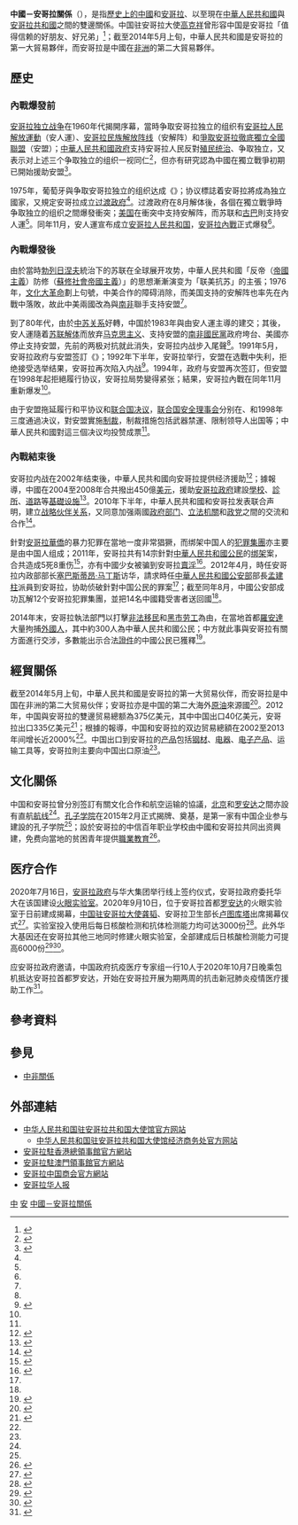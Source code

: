 {{NoteTA|G1=地名}}

{{not|中華民國與安哥拉關係}}
{{Dablink|關於其他「中」字國家與「安」字國家的外交關係，詳見'''[[中安關係|中安關係 (消歧義)]]'''。}}

{{Infobox Bilateral relations|中國－安哥拉|中國|安哥拉|map=China Angola Locator.png|envoytitle1=[[中国驻安哥拉大使列表|大使]]|envoy1=[[龚韬|龚韬]]|envoytitle2=[[安哥拉驻華大使列表|大使]]|envoy2=[[若昂·内图|若昂·内图]]<ref>{{cite web |title = 驻华大使到任顺序及递交国书日期 |url = https://www.mfa.gov.cn/web/lbfw_673061/fgzl_673083/202201/t20220114_10495616.shtml |publisher = 中华人民共和国外交部 |access-date = 2022-05-21 |archive-date = 2022-02-15 |archive-url = https://web.archive.org/web/20220215180551/https://www.mfa.gov.cn/web/lbfw_673061/fgzl_673083/202201/t20220114_10495616.shtml }}</ref>|mission1=[[中國駐安哥拉大使館|中國駐安哥拉大使館]]|mission2=[[安哥拉駐華大使館|安哥拉駐華大使館]]}}

'''中國－安哥拉關係'''（{{lang-pt|Relações entre China e Angola}}），是指[[中國歷史|歷史上的中國]]和[[安哥拉歷史|安哥拉]]、以至現在[[中華人民共和國|中華人民共和國]]與[[安哥拉共和國|安哥拉共和國]]之間的雙邊關係。中国驻安哥拉大使[[高克祥|高克祥]]曾形容中国是安哥拉「值得信赖的好朋友、好兄弟」<ref name=edu>{{cite news|title=驻安哥拉大使高克祥出席安哥拉首家孔子学院奠基揭牌仪式|url=http://www.fmprc.gov.cn/mfa_chn/wjdt_611265/zwbd_611281/t1235918.shtml|accessdate=2015-02-24|newspaper=中华人民共和国驻安哥拉共和国大使馆|date=2015-02-15|archiveurl=https://web.archive.org/web/20150224085550/http://www.fmprc.gov.cn/mfa_chn/wjdt_611265/zwbd_611281/t1235918.shtml|archivedate=2015-02-24|deadurl=no}}</ref>；截至2014年5月上旬，中華人民共和國是安哥拉的第一大貿易夥伴，而安哥拉是中國在[[非洲|非洲]]的第二大貿易夥伴。

== 歷史 ==
=== 內戰爆發前 ===
[[安哥拉独立战争|安哥拉独立战争]]在1960年代揭開序幕，當時争取安哥拉独立的组织有[[安哥拉人民解放運動|安哥拉人民解放運動]]（安人運）、[[安哥拉民族解放阵线|安哥拉民族解放阵线]]（安解阵）和[[爭取安哥拉徹底獨立全國聯盟|爭取安哥拉徹底獨立全國聯盟]]（安盟）；[[中華人民共和國政府|中華人民共和國政府]]支持安哥拉人民反對[[殖民统治|殖民统治]]、争取独立，又表示对上述三个争取独立的组织一视同仁<ref>{{cite book|author1=钱其琛|author2=王泰平|author3=张光佑|author4=马可铮|title=新中国外交50年|year=1999|publisher=北京出版社|volume=2}}</ref>{{Rp|702}}，但亦有研究認為中國在獨立戰爭初期已開始援助安盟<ref name="civilwar">{{cite journal|author=刘竞|title=非洲烽火中的中国身影——以安哥拉内战为镜|journal=南风窗|year=2006|issue=22}}</ref>。

1975年，葡萄牙與争取安哥拉独立的组织达成《{{link-en|阿沃尔协议|Alvor Agreement}}》；协议標誌着安哥拉將成為独立國家，又規定安哥拉成立[[过渡政府|过渡政府]]<ref name="civilwar"/>。过渡政府在8月解体後，各個在獨立戰爭時争取独立的组织之間爆發衝突；[[美国|美国]]在衝突中支持安解阵，而苏联和[[古巴|古巴]]則支持安人運<ref name="civilwar"/>。同年11月，安人運宣布成立[[安哥拉人民共和国|安哥拉人民共和国]]，[[安哥拉內戰|安哥拉內戰]]正式爆發<ref name="civilwar"/>。

=== 內戰爆發後 ===
{{further|安哥拉內戰}}
由於當時[[勃列日涅夫|勃列日涅夫]]統治下的苏联在全球展开攻势，中華人民共和國「反帝（[[帝國主義|帝國主義]]）防修（[[蘇修社會帝國主義|蘇修社會帝國主義]]）」的思想漸漸演变为「联美抗苏」的主張；1976年，[[文化大革命|文化大革命]]劃上句號，中美合作的障碍消除，而美国支持的安解阵也率先在內戰中落敗，故此中美兩國改為與[[南非|南非]]聯手支持安盟<ref name="civilwar"/>。

到了80年代，由於[[中苏关系|中苏关系]]好轉，中国於1983年與由安人運主導的{{link-en|安哥拉政治|Politics of Angola|安哥拉政府}}建交；其後，安人運隨着[[苏联解体|苏联解体]]而放弃[[马克思主义|马克思主义]]、支持安盟的[[國民黨_(南非)|南非國民黨]]政府垮台、美國亦停止支持安盟，先前的两极对抗就此消失，安哥拉内战步入尾聲<ref name="civilwar"/>。1991年5月，安哥拉政府与安盟签訂《{{link-en|比塞斯和平协议|Bicesse Accords}}》；1992年下半年，安哥拉举行{{link-en|1992年安哥拉大選|Angolan general election, 1992|多党选举}}，安盟在选戰中失利，拒绝接受选举结果，安哥拉再次陷入内战<ref name="China">{{cite web|title=中国政府对安哥拉问题的立场|url=http://news.xinhuanet.com/ziliao/2003-01/20/content_697435.htm|publisher=中华人民共和国外交部|accessdate=2015-02-24|archiveurl=https://web.archive.org/web/20041127195408/http://news.xinhuanet.com/ziliao/2003-01/20/content_697435.htm|archivedate=2004-11-27|deadurl=no}}</ref>。1994年，政府与安盟再次签訂{{link-en|卢萨卡和平协议|Lusaka Protocol|和平协议}}，但安盟在1998年起拒絕履行协议，安哥拉局势變得紧张；結果，安哥拉內戰在同年11月重新爆发<ref name="China"/>。

由于安盟拖延履行和平协议和[[联合国决议|联合国决议]]，[[联合国安全理事会|联合国安全理事会]]分别在{{link-en|联合国安理会864号决议|United Nations Security Council Resolution 864|1993年}}、{{link-en|联合国安理会1135号决议|United Nations Security Council Resolution 1135|1997年}}和1998年三度通過决议，對安盟實施[[国际制裁|制裁]]，制裁措施包括武器禁運、限制领导人出国等；中華人民共和國對這三個决议均投赞成票<ref name="China"/>。

=== 內戰結束後 ===
安哥拉内战在2002年结束後，中華人民共和國向安哥拉提供经济援助<ref>{{cite news|author=靳松 (編)|title=安哥拉驻华大使:安哥拉与中国双边关系处于历史最好时期|url=http://gb.cri.cn/42071/2014/05/07/7551s4532391.htm|accessdate=2015-02-24|newspaper=国际在线|date=2014-05-07|archiveurl=https://web.archive.org/web/20150224041050/http://gb.cri.cn/42071/2014/05/07/7551s4532391.htm|archivedate=2015-02-24|deadurl=no}}</ref>；據報導，中國在2004至2008年合共撥出450億[[美元|美元]]，援助[[安哥拉共和国政府|安哥拉政府]]建設[[學校|學校]]、[[診所|診所]]、[[道路|道路]]等[[基礎设施|基礎设施]]<ref>{{cite journal|author=孔永樂|title=中國及西方對非洲援助的義與利|journal=二十一世紀|url=http://www.cuhk.edu.hk/ics/21c/issue/articles/123_1011051.pdf|accessdate=2015-02-24|publisher=香港中文大學|archiveurl=https://web.archive.org/web/20150224041917/http://www.cuhk.edu.hk/ics/21c/issue/articles/123_1011051.pdf|archivedate=2015-02-24|deadurl=yes}}</ref>。2010年下半年，中華人民共和國和安哥拉发表联合声明，建立[[战略伙伴关系|战略伙伴关系]]，又同意加强兩國[[政府部门|政府部门]]、[[立法机關|立法机關]]和[[政党|政党]]之間的交流和合作<ref>{{cite news |title=中华人民共和国和安哥拉共和国关于建立战略伙伴关系的联合声明（全文） |url=http://news.xinhuanet.com/world/2010-11/20/c_12798113.htm |accessdate=2015-02-24 |newspaper=新华网 |date=2010-11-20 |archiveurl=https://web.archive.org/web/20101130185922/http://news.xinhuanet.com/world/2010-11/20/c_12798113.htm |archivedate=2010-11-30 |deadurl=no }}</ref>。

針對[[安哥拉華僑|安哥拉華僑]]的暴力犯罪在當地一度非常猖獗，而绑架中国人的[[犯罪集團|犯罪集團]]亦主要是由中国人组成；2011年，安哥拉共有14宗針對[[中華人民共和國公民|中華人民共和國公民]]的[[绑架|绑架]]案，合共造成5死8重伤<ref name="crime">{{cite journal|author=衣向东|title=跨国擒凶——中国警察赴安哥拉打击侵害中国公民犯罪纪实|year=2012|issue=11}}</ref>，亦有中國少女被骗到安哥拉[[賣淫|賣淫]]<ref name="Police">{{cite news|author=杨艳 (編)|author2=孝金波 (編)|title=中国警方在非洲组织开展首次大规模打击侵害中国公民犯罪行动|url=http://society.people.com.cn/n/2012/0825/c223276-18831848.html|accessdate=2015-02-24|newspaper=人民网|date=2012-08-25|archive-date=2016-03-04|archive-url=https://web.archive.org/web/20160304115908/http://society.people.com.cn/n/2012/0825/c223276-18831848.html|dead-url=no}}</ref>。2012年4月，時任安哥拉内政部部长[[塞巴斯蒂昂·马丁斯|塞巴斯蒂昂·马丁斯]]访华，請求時任[[中華人民共和國公安部|中華人民共和國公安部]]部長[[孟建柱|孟建柱]]派員到安哥拉，协助{{link-pt|安哥拉國家警察|Polícia Nacional (Angola)|當地警方}}侦破針對中国公民的罪案<ref name="crime"/>；截至同年8月，中國公安部成功瓦解12个安哥拉犯罪集團，並把14名中國籍受害者送回國<ref name="Police"/>。

2014年末，安哥拉執法部門以打擊[[非法移民|非法移民]]和[[黑市劳工|黑市劳工]]為由，在當地首都[[羅安達|羅安達]]大量拘捕[[外國人|外國人]]，其中約300人為中華人民共和國公民；中方就此事與安哥拉有關方面進行交涉，多數能出示合法[[證件|證件]]的中國公民已獲釋<ref>{{cite news|author=吳海容 (編)|title=安哥拉警方再釋放18名中國公民|url=http://news.wenweipo.com/2014/12/23/IN1412230020.htm|accessdate=2015-02-24|newspaper=文匯報|date=2014-12-23|archive-date=2015-02-24|archive-url=https://web.archive.org/web/20150224132417/http://news.wenweipo.com/2014/12/23/IN1412230020.htm|dead-url=no}}</ref>。

== 經貿關係 ==
{{Gallery
|title=中國－安哥拉貿易的商品比例
|width=300
|height=250
|align=center
|lines=1
|File:产品中国出口到安哥拉 (2012).svg|中國出口到安哥拉的产品（2012年）<ref>{{cite web|author=Alexander Simoes|title=产品中国出口到安哥拉 (2012)|url=http://atlas.media.mit.edu/explore/tree_map/hs/export/chn/ago/show/2012/|publisher=Observatory of Economic Complexity|accessdate=2015-02-24|archive-date=2015-02-24|archive-url=https://web.archive.org/web/20150224124119/http://atlas.media.mit.edu/explore/tree_map/hs/export/chn/ago/show/2012/|dead-url=no}}</ref>
|File:产品安哥拉出口到中国 (2012).svg|安哥拉出口到中國的产品（2012年）<ref>{{cite web|author=Alexander Simoes|title=产品安哥拉出口到中国 (2012)|url=http://atlas.media.mit.edu/explore/tree_map/hs/export/ago/chn/show/2012/|publisher=Observatory of Economic Complexity|accessdate=2015-02-24|archive-date=2015-02-24|archive-url=https://web.archive.org/web/20150224124551/http://atlas.media.mit.edu/explore/tree_map/hs/export/ago/chn/show/2012/|dead-url=no}}</ref>
}}
截至2014年5月上旬，中華人民共和國是安哥拉的第一大贸易伙伴，而安哥拉是中国在非洲的第二大贸易伙伴；安哥拉亦是中国的第二大海外[[原油|原油]]來源國<ref name=oil>{{cite news|title=安哥拉满怀期待迎李克强 中国是安最大贸易伙伴|url=http://world.huanqiu.com/exclusive/2014-05/4991746.html|accessdate=2015-02-24|newspaper=环球时报|date=2014-05-10|archiveurl=https://web.archive.org/web/20150224084513/http://world.huanqiu.com/exclusive/2014-05/4991746.html|archivedate=2015-02-24|deadurl=no}}</ref>。2012年，中国與安哥拉的雙邊贸易總额為375亿美元，其中中国出口40亿美元，安哥拉出口335亿美元<ref name="trade">{{cite web|title=中国同安哥拉的关系|url=http://www.fmprc.gov.cn/mfa_chn/gjhdq_603914/gj_603916/fz_605026/1206_605100/sbgx_605104/|publisher=中华人民共和国外交部|accessdate=2015-02-24|archiveurl=https://web.archive.org/web/20131029044911/http://www.fmprc.gov.cn/mfa_chn/gjhdq_603914/gj_603916/fz_605026/1206_605100/sbgx_605104/|archivedate=2013-10-29|deadurl=no}}</ref>；根據{{link-en|安哥拉通讯社|ANGOP}}的報導，中国和安哥拉的双边贸易總額在2002至2013年间增长近2000%<ref name=oil/>。中国出口到安哥拉的[[产品|产品]]包括[[钢材|钢材]]、[[电器|电器]]、[[消費電子產品|电子产品]]、运输工具等，安哥拉則主要向中国出口原油<ref name="trade"/>。

== 文化關係 ==
中国和安哥拉曾分別签訂有關文化合作和航空运输的協議，[[北京|北京]]和[[罗安达|罗安达]]之間亦設有直航[[航线|航线]]<ref name=trade />。{{link-en|阿戈斯蒂紐·內圖大學|Agostinho Neto University}}[[孔子学院|孔子学院]]在2015年2月正式揭牌、奠基，是第一家有中国企业参与建設的孔子学院<ref name=edu />；設於安哥拉的中信百年职业学校由中國和安哥拉共同出资興建，免费向當地的贫困青年提供[[職業教育|職業教育]]<ref>{{cite news|title=李克强参观中信百年职业学校：加强中非人文交流|url=http://www.chinanews.com/gn/2014/05-09/6153338.shtml|accessdate=2015-02-24|newspaper=中国新闻网|date=2014-05-09|archiveurl=https://web.archive.org/web/20140810134220/http://www.chinanews.com/gn/2014/05-09/6153338.shtml|archivedate=2014-08-10|dead-url=no}}</ref>。

== 医疗合作 ==
2020年7月16日，[[安哥拉政府|安哥拉政府]]与华大集团举行线上签约仪式，安哥拉政府委托华大在该国建设[[火眼實驗室|火眼实验室]]。2020年9月10日，位于安哥拉首都[[罗安达|罗安达]]的火眼实验室于日前建成揭幕，[[中国驻安哥拉大使列表|中国驻安哥拉大使]][[龚韬|龚韬]]、安哥拉卫生部长[[卢图库塔|卢图库塔]]出席揭幕仪式<ref>{{Cite web|title=华大基因：安哥拉“火眼”实验室建成揭幕 每天可检测新冠样本3000例|url=https://www.yicai.com/news/100769530.html|accessdate=2021-02-28|work=一财网|archive-date=2020-10-18|archive-url=https://web.archive.org/web/20201018155445/https://www.yicai.com/news/100769530.html|dead-url=no}}</ref>。实验室投入使用后每日核酸检测和抗体检测能力均可达3000份<ref>{{Cite web|title=华大在安哥拉建成“火眼”实验室|url=http://gd.people.com.cn/n2/2020/0913/c123932-34289090.html|accessdate=2021-02-28|work=gd.people.com.cn|archive-date=2021-03-01|archive-url=https://web.archive.org/web/20210301130706/http://gd.people.com.cn/n2/2020/0913/c123932-34289090.html|dead-url=no}}</ref>。此外华大基因还在安哥拉其他三地同时修建火眼实验室，全部建成后日核酸检测能力可提高6000份<ref>{{Cite web|title=提升病毒检测能力 安哥拉罗安达“火眼”实验室落成|url=http://www.chinaqw.com/yw/2020/09-11/269544.shtml|accessdate=2021-02-28|last=chinaqw|work=中国侨网|archive-date=2021-03-01|archive-url=https://web.archive.org/web/20210301130618/https://changyan.sohu.com/api/2/user/info?callback=jQuery1706108493625136344_1614603977033&client_id=cysWhJpTK&login_terminal=PC&cy_lt=&_=1614603978809|dead-url=no}}</ref><ref>{{Cite web|title=新冠病毒检测实验室填补安哥拉全自动检测空白 中国技术获赞赏|url=http://news.cri.cn/20200919/1d942df4-202b-6548-478b-903a10d2d2c9.html|accessdate=2021-02-28|work=国际在线|archive-date=2021-03-01|archive-url=https://web.archive.org/web/20210301130712/http://news.cri.cn/2020-09-19/1d942df4-202b-6548-478b-903a10d2d2c9.html|dead-url=no}}</ref>。

应安哥拉政府邀请，中国政府抗疫医疗专家组一行10人于2020年10月7日晚乘包机抵达安哥拉首都罗安达，开始在安哥拉开展为期两周的抗击新冠肺炎疫情医疗援助工作<ref>{{Cite web|title=中国抗疫医疗专家组抵达安哥拉--国际--人民网|url=http://world.people.com.cn/n1/2020/1009/c1002-31885297.html|accessdate=2021-02-28|work=人民网|archive-date=2021-04-11|archive-url=https://web.archive.org/web/20210411214826/http://world.people.com.cn/n1/2020/1009/c1002-31885297.html}}</ref>。

== 參考資料 ==
{{reflist|2}}

== 參見 ==
{{Portal box|國際關係|中國|中華人民共和國|安哥拉|非洲}}
* [[中非關係|中非關係]]

== 外部連結 ==
* [http://ao.china-embassy.gov.cn/chn/ 中华人民共和国驻安哥拉共和国大使馆官方网站]{{zh-hans icon}}{{pt icon}}
** [http://ao.mofcom.gov.cn/ 中华人民共和国驻安哥拉共和国大使馆经济商务处官方网站] {{Wayback|url=http://ao.mofcom.gov.cn/ |date=20150216025951 }}{{zh-hans icon}}
* [https://web.archive.org/web/20141217031540/http://consuladogeral-angola.hk/ 安哥拉駐香港總領事館官方網站]{{en icon}}{{pt icon}}
* [http://www.consgeralangola.org.mo/index-cn.html 安哥拉駐澳門領事館官方網站]{{Wayback|url=http://www.consgeralangola.org.mo/index-cn.html |date=20150224123155 }}{{zh-hant icon}}{{en icon}}{{pt icon}}
* [https://web.archive.org/web/20150224122125/http://www.assochina.com/ 安哥拉中国商会官方網站]{{zh-hans}}
* [https://web.archive.org/web/20150224131947/http://www.cnangola.com/ 安哥拉华人报]{{zh-hans}}

{{中華人民共和國外交}}
{{安哥拉外交}}

[[Category:安哥拉雙邊關係|中]]
[[Category:中非關係|安]]
[[Category:中國－安哥拉關係|]]